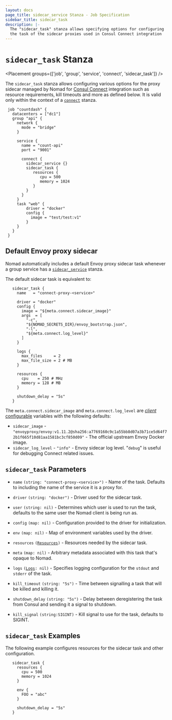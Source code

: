 ```yaml
---
layout: docs
page_title: sidecar_service Stanza - Job Specification
sidebar_title: sidecar_task
description: |-
  The "sidecar_task" stanza allows specifying options for configuring
  the task of the sidecar proxies used in Consul Connect integration
---
```


# `sidecar_task` Stanza

<Placement groups={['job', 'group', 'service', 'connect', 'sidecar_task']} />

The `sidecar_task` stanza allows configuring various options for the proxy
sidecar managed by Nomad for [Consul
Connect](/guides/integrations/consul-connect) integration such as
resource requirements, kill timeouts and more as defined below. It is valid
only within the context of a [`connect`][connect] stanza.

```hcl
 job "countdash" {
   datacenters = ["dc1"]
   group "api" {
     network {
       mode = "bridge"
     }

     service {
       name = "count-api"
       port = "9001"

       connect {
         sidecar_service {}
         sidecar_task {
            resources {
               cpu = 500
               memory = 1024
            }
         }
       }
     }
     task "web" {
         driver = "docker"
         config {
           image = "test/test:v1"
         }
     }
   }
 }

```

## Default Envoy proxy sidecar

Nomad automatically includes a default Envoy proxy sidecar task whenever a
group service has a [`sidecar_service`][sidecar_service] stanza.

The default sidecar task is equivalent to:

```hcl
   sidecar_task {
     name   = "connect-proxy-<service>"

     driver = "docker"
     config {
       image = "${meta.connect.sidecar_image}"
       args  = [
         "-c",
         "${NOMAD_SECRETS_DIR}/envoy_bootstrap.json",
         "-l",
         "${meta.connect.log_level}"
       ]
     }

     logs {
       max_files     = 2
       max_file_size = 2 # MB
     }

     resources {
       cpu    = 250 # MHz
       memory = 128 # MB
     }

     shutdown_delay = "5s"
   }
```

The `meta.connect.sidecar_image` and `meta.connect.log_level` are [_client_
configurable][nodemeta] variables with the following defaults:

- `sidecar_image` - `"envoyproxy/envoy:v1.11.2@sha256:a7769160c9c1a55bb8d07a3b71ce5d64f72b1f665f10d81aa1581bc3cf850d09"` - The official upstream Envoy Docker image.
- `sidecar_log_level` - `"info"` - Envoy sidecar log level. "`debug`" is useful
  for debugging Connect related issues.

## `sidecar_task` Parameters

- `name` `(string: "connect-proxy-<service>")` - Name of the task. Defaults to
  including the name of the service it is a proxy for.

- `driver` `(string: "docker")` - Driver used for the sidecar task.

- `user` `(string: nil)` - Determines which user is used to run the task, defaults
  to the same user the Nomad client is being run as.

- `config` `(map: nil)` - Configuration provided to the driver for initialization.

- `env` `(map: nil)` - Map of environment variables used by the driver.

- `resources` <code>([Resources][resources])</code> - Resources needed by the sidecar task.

- `meta` `(map: nil)` - Arbitrary metadata associated with this task that's opaque to Nomad.

- `logs` <code>([Logs][]: nil)</code> - Specifies logging configuration for the
  `stdout` and `stderr` of the task.

- `kill_timeout` `(string: "5s")` - Time between signalling a task that will be
  killed and killing it.

- `shutdown_delay` `(string: "5s")` - Delay between deregistering the task from
  Consul and sending it a signal to shutdown.

- `kill_signal` `(string:SIGINT)` - Kill signal to use for the task, defaults to SIGINT.

## `sidecar_task` Examples

The following example configures resources for the sidecar task and other configuration.

```hcl
   sidecar_task {
     resources {
       cpu = 500
       memory = 1024
     }

     env {
       FOO = "abc"
     }

     shutdown_delay = "5s"
   }

```

[connect]: /docs/job-specification/connect 'Nomad connect Job Specification'
[job]: /docs/job-specification/job 'Nomad job Job Specification'
[group]: /docs/job-specification/group 'Nomad group Job Specification'
[task]: /docs/job-specification/task 'Nomad task Job Specification'
[interpolation]: /docs/runtime/interpolation 'Nomad interpolation'
[sidecar_service]: /docs/job-specification/sidecar_service 'Nomad sidecar service Specification'
[resources]: /docs/job-specification/resources 'Nomad resources Job Specification'
[logs]: /docs/job-specification/logs 'Nomad logs Job Specification'
[nodemeta]: /docs/configuration/client#meta
